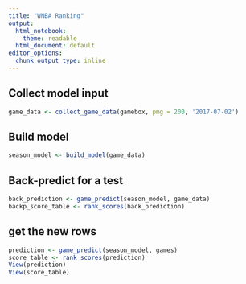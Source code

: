 ```yaml
---
title: "WNBA Ranking"
output:
  html_notebook: 
    theme: readable
  html_document: default
editor_options: 
  chunk_output_type: inline
---
```


## Collect model input
```r
game_data <- collect_game_data(gamebox, pmg = 200, '2017-07-02')
```

## Build model
```r
season_model <- build_model(game_data)
```

## Back-predict for a test
```r
back_prediction <- game_predict(season_model, game_data)
backp_score_table <- rank_scores(back_prediction)
```

## get the new rows
```r
prediction <- game_predict(season_model, games)
score_table <- rank_scores(prediction)
View(prediction)
View(score_table)
```
